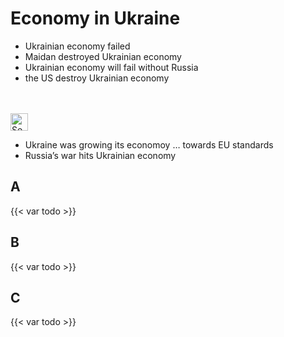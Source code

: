 # Economy in Ukraine {#sec-economy-ukraine}

::: {.callout-caution title="Myth"}
- Ukrainian economy failed
- Maidan destroyed Ukrainian economy
- Ukrainian economy will fail without Russia
- the US destroy Ukrainian economy

[<br></br>![Search for topic in EUvsDisinfo](../all_common_img/EUvsDisinfo_400x240.jpg){height=2em}](https://euvsdisinfo.eu/disinformation-cases/?text=(economy%7Cinflation) ukraine&sort=relevance)
:::

::: {.callout-tip title="Truth"}
- Ukraine was growing its economoy ... towards EU standards
- Russia's war hits Ukrainian economy
:::

## A

{{< var todo >}}

## B

{{< var todo >}}

## C

{{< var todo >}}


